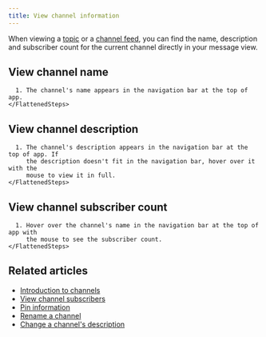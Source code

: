 ```yaml
---
title: View channel information
---
```





When viewing a [topic](/help/introduction-to-topics) or a [channel
feed](/help/channel-feed), you can find the name, description and subscriber
count for the current channel directly in your message view.

## View channel name

<Tabs>
  <TabItem label="Desktop/Web">
    <FlattenedSteps>
      <GoToChannel />

      1. The channel's name appears in the navigation bar at the top of app.
    </FlattenedSteps>
  </TabItem>
</Tabs>

## View channel description

<Tabs>
  <TabItem label="Desktop/Web">
    <FlattenedSteps>
      <GoToChannel />

      1. The channel's description appears in the navigation bar at the top of app. If
         the description doesn't fit in the navigation bar, hover over it with the
         mouse to view it in full.
    </FlattenedSteps>
  </TabItem>
</Tabs>

## View channel subscriber count

<Tabs>
  <TabItem label="Desktop/Web">
    <FlattenedSteps>
      <GoToChannel />

      1. Hover over the channel's name in the navigation bar at the top of app with
         the mouse to see the subscriber count.
    </FlattenedSteps>
  </TabItem>
</Tabs>

## Related articles

* [Introduction to channels](/help/introduction-to-channels)
* [View channel subscribers](/help/view-channel-subscribers)
* [Pin information](/help/pin-information)
* [Rename a channel](/help/rename-a-channel)
* [Change a channel's description](/help/change-the-channel-description)
